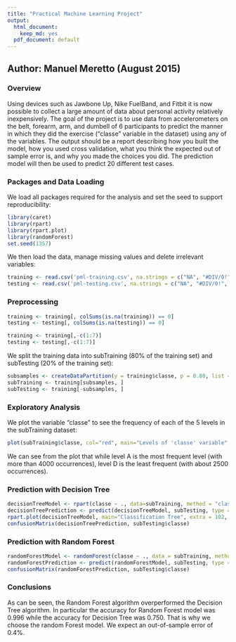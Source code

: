 ---
title: "Practical Machine Learning Project"
output:
  html_document:
    keep_md: yes
  pdf_document: default
---
        
## Author: Manuel Meretto (August 2015)

### Overview

Using devices such as Jawbone Up, Nike FuelBand, and Fitbit it is now possible to collect a large amount of data about personal activity relatively inexpensively. The goal of the project is to use data from accelerometers on the belt, forearm, arm, and dumbell of 6 participants to predict the manner in which they did the exercise ("classe" variable in the dataset) using any of the variables. The output should be a report describing how you built the model, how you used cross validation, what you think the expected out of sample error is, and why you made the choices you did. The prediction model will then be used to predict 20 different test cases.
        
### Packages and Data Loading

We load all packages required for the analysis and set the seed to support reproducibility:

```{r}
library(caret)
library(rpart)
library(rpart.plot)
library(randomForest)
set.seed(1357)
```

We then load the data, manage missing values and delete irrelevant variables:

```{r}
training <- read.csv('pml-training.csv', na.strings = c("NA", "#DIV/0!", ""))
testing <- read.csv('pml-testing.csv', na.strings = c("NA", "#DIV/0!", ""))
```

### Preprocessing

```{r}
training <- training[, colSums(is.na(training)) == 0]
testing <- testing[, colSums(is.na(testing)) == 0]

training <- training[,-c(1:7)]
testing <- testing[,-c(1:7)]
```

We split the training data into subTraining (80% of the training set) and subTesting (20% of the training set):

```{r}
subsamples <- createDataPartition(y = training$classe, p = 0.80, list = FALSE)
subTraining <- training[subsamples, ] 
subTesting <- training[-subsamples, ]
```

### Exploratory Analysis

We plot the variable "classe" to see the frequency of each of the 5 levels in the subTraining dataset:

```{r}
plot(subTraining$classe, col="red", main="Levels of 'classe' variable", xlab = "Classe levels", ylab = "Frequency")
```

We can see from the plot that while level A is the most frequent level (with more than 4000 occurrences), level D is the least frequent (with about 2500 occurrences).

### Prediction with Decision Tree

```{r}
decisionTreeModel <- rpart(classe ~ ., data=subTraining, method = "class")
decisionTreePrediction <- predict(decisionTreeModel, subTesting, type = "class")
rpart.plot(decisionTreeModel, main="Classification Tree", extra = 102, under = TRUE, faclen = 0)
confusionMatrix(decisionTreePrediction, subTesting$classe)
```

### Prediction with Random Forest

```{r}
randomForestModel <- randomForest(classe ~ ., data = subTraining, method = "class")
randomForestPrediction <- predict(randomForestModel, subTesting, type = "class")
confusionMatrix(randomForestPrediction, subTesting$classe)
```

### Conclusions

As can be seen, the Random Forest algorithm overperformed the Decision Tree algorithm. In particular the accuracy for Random Forest model was 0.996 while the accuracy for Decision Tree was 0.750. That is why we choose the random Forest model. We expect an out-of-sample error of 0.4%.